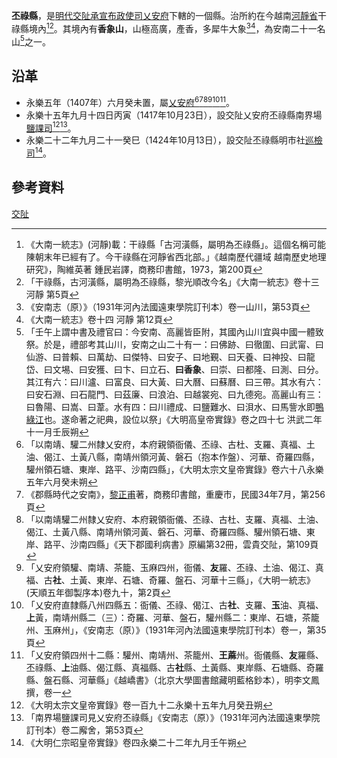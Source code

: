 '''丕祿縣'''，是[[明代|明代]][[交阯承宣布政使司|交阯承宣布政使司]][[乂安府|乂安府]]下轄的一個縣。治所約在今越南[[河靜省|河靜省]]干祿縣境內<ref>《大南一統志》(河靜)載：干祿縣「古河潢縣，屬明為丕祿縣」。這個名稱可能陳朝末年已經有了。今干祿縣在河靜省西北部。」《越南歷代疆域 越南歷史地理研究》，陶維英著 鍾民岩譯，商務印書館，1973，第200頁</ref><ref>「干祿縣，古河潢縣，屬明為丕祿縣，黎光順改今名」《大南一統志》卷十三 河靜 第5頁</ref>。其境內有'''香象山'''，山極高廣，產香，多犀牛大象<ref>《安南志（原）》（1931年河內法國遠東學院訂刊本）卷一山川，第53頁</ref><ref>《大南一統志》卷十四 河靜 第12頁</ref>，為安南二十一名山<ref>「壬午上謂中書及禮官曰：今安南、高麗皆臣附，其國內山川宜與中國一體致祭。於是，禮部考其山川，安南之山二十有一：曰佛跡、曰徹圍、曰武甯、曰仙游、曰普賴、曰萬劫、曰傑特、曰安子、曰地覲、曰天養、曰神投、曰龍岱、曰文埸、曰安獲、曰卞、曰立石、'''曰香象'''、曰崇、曰都隆、曰測、曰分。其江有六：曰川瀘、曰富良、曰大黃、曰大曆、曰蘇曆、曰三帶。其水有六：曰安石淵、曰石龍門、曰茲廉、曰浪泊、曰越裳宛、曰九德宛。高麗山有三：曰魯陽、曰嵩、曰葦。水有四：曰川禮成、曰鹽難水、曰浿水、曰馬訾水即[[鴨綠江|鴨綠江]]也。遂命著之祀典，設位以祭」《大明高皇帝實錄》卷之四十七 洪武二年十一月壬辰朔</ref>之一。
== 沿革 ==
* 永樂五年（1407年）六月癸未置，屬[[乂安府|乂安府]]<ref>「以南靖、驩二州隸乂安府，本府親領衙儀、丕祿、古杜、支羅、真福、土油、偈江、土黃八縣，南靖州領河黃、磐石（抱本作盤）、河華、奇羅四縣，驩州領石塘、東岸、路平、沙南四縣」，《大明太宗文皇帝實錄》卷六十八永樂五年六月癸未朔</ref><ref>《郡縣時代之安南》，[[黎正甫|黎正甫]]著，商務印書館，重慶市，民國34年7月，第256頁</ref><ref>「以南靖驩二州隸乂安府、本府親領衙儀、丕祿、古杜、支羅、真福、土油、偈江、土黃八縣、南靖州領河黃、磐石、河華、奇羅四縣、驩州領石塘、東岸、路平、沙南四縣」《天下郡國利病書》原編第32冊，雲貴交阯，第109頁</ref><ref>「乂安府領驩、南靖、茶籠、玉麻四州，衙儀、'''友'''羅、丕祿、土油、偈江、真福、古'''社'''、土黃、東岸、石塘、奇羅、盤石、河華十三縣」，《大明一統志》(天順五年御製序本)卷九十，第2頁</ref><ref>「乂安府直隸縣八州四縣五：衙儀、丕祿、偈江、古'''社'''、支羅、'''玉'''油、真福、'''上'''黃，南靖州縣二（三）：奇羅、河華、盤石，驩州縣二：東岸、石塘，茶籠州、玉麻州」，《安南志（原）》（1931年河內法國遠東學院訂刊本）卷一，第35頁</ref><ref>「乂安府領四州十二縣：驩州、南靖州、茶籠州、'''王蔴'''州。衙儀縣、'''友'''羅縣、丕祿縣、'''上'''油縣、偈江縣、真福縣、古'''社'''縣、土黃縣、東岸縣、石塘縣、奇羅縣、盤石縣、河華縣」《越嶠書》（北京大學圖書館藏明藍格鈔本），明李文鳳撰，卷一</ref>。
* 永樂十五年九月十四日丙寅（1417年10月23日），設交阯乂安府丕祿縣南界場[[鹽課司|鹽課司]]<ref>《大明太宗文皇帝實錄》卷一百九十二永樂十五年九月癸丑朔</ref><ref>「南界場鹽課司見乂安府丕祿縣」《安南志（原）》（1931年河內法國遠東學院訂刊本）卷二廨舍，第53頁</ref>。
* 永樂二十二年九月二十一癸巳（1424年10月13日），設交阯丕祿縣明市社[[巡檢司|巡檢司]]<ref>《大明仁宗昭皇帝實錄》卷四永樂二十二年九月壬午朔</ref>。
 
== 參考資料 ==
{{reflist}}
{{交阯承宣布政使司行政區劃}}
[[Category:明朝縣份|交阯]]